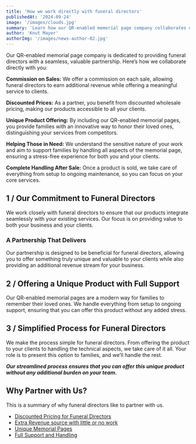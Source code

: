 ```yaml
---
title: 'How we work directly with funeral directors'
publishedAt: '2024-09-24'
image: '/images/clouds.jpg'
summary: 'Learn how our QR-enabled memorial page company collaborates directly with funeral directors'
author: 'Knut Mayer'
authorImg: '/images/news-author-02.jpg'
---
```


Our QR-enabled memorial page company is dedicated to providing funeral directors with a seamless, valuable partnership. Here’s how we collaborate directly with you:

**Commission on Sales:** We offer a commission on each sale, allowing funeral directors to earn additional revenue while offering a meaningful service to clients.

**Discounted Prices:** As a partner, you benefit from discounted wholesale pricing, making our products accessible to all your clients.

**Unique Product Offering:** By including our QR-enabled memorial pages, you provide families with an innovative way to honor their loved ones, distinguishing your services from competitors.

**Helping Those in Need:** We understand the sensitive nature of your work and aim to support families by handling all aspects of the memorial page, ensuring a stress-free experience for both you and your clients.

**Complete Handling After Sale:** Once a product is sold, we take care of everything from setup to ongoing maintenance, so you can focus on your core services.

<Separator />

## 1 / Our Commitment to Funeral Directors

We work closely with funeral directors to ensure that our products integrate seamlessly with your existing services. Our focus is on providing value to both your business and your clients.

### A Partnership That Delivers

Our partnership is designed to be beneficial for funeral directors, allowing you to offer something truly unique and valuable to your clients while also providing an additional revenue stream for your business.

<Separator />

## 2 / Offering a Unique Product with Full Support

Our QR-enabled memorial pages are a modern way for families to remember their loved ones. We handle everything from setup to ongoing support, ensuring that you can offer this product without any added stress.

<Separator />

## 3 / Simplified Process for Funeral Directors

We make the process simple for funeral directors. From offering the product to your clients to handling the technical aspects, we take care of it all. Your role is to present this option to families, and we’ll handle the rest.

**_Our streamlined process ensures that you can offer this unique product without any additional burden on your team._**

<Separator />

## Why Partner with Us?

This is a summary of why funeral directors like to partner with us.

*   [Discounted Pricing for Funeral Directors](#0)
*   [Extra Revenue source with little or no work](#0)
*   [Unique Memorial Pages](#0)
*   [Full Support and Handling](#0)
